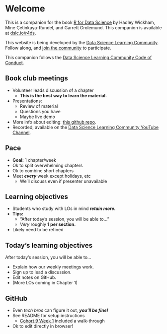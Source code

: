 # Welcome {.unnumbered}

This is a companion for the book [R for Data Science](https://r4ds.hadley.nz/) by Hadley Wickham, Mine Çetinkaya-Rundel, and Garrett Grolemund.
This companion is available at [dslc.io/r4ds](https://dslc.io/r4ds).

This website is being developed by the [Data Science Learning Community](https://dslc.io). Follow along, and [join the community](https://dslc.io/join) to participate.

This companion follows the [Data Science Learning Community Code of Conduct](https://dslc.io/conduct).

## Book club meetings {-}

-   Volunteer leads discussion of a chapter
    -   **This is the best way to learn the material.**
-   Presentations: 
    -   Review of material
    -   Questions you have
    -   Maybe live demo
-   More info about editing: [this github repo](https://github.com/r4ds/bookclub-r4ds).
-   Recorded, available on the [Data Science Learning Community YouTube Channel](https://dslc.io/youtube).

## Pace {-}

-   **Goal:** 1 chapter/week
-   Ok to split overwhelming chapters
-   Ok to combine short chapters
-   Meet ***every*** week except holidays, etc
    -   We'll discuss even if presenter unavailable

## Learning objectives {-}

-   Students who study with LOs in mind ***retain more.***
-   **Tips:**
    -   "After today's session, you will be able to..."
    -   *Very* roughly **1 per section.**
-   Likely need to be refined

## Today's learning objectives {-}

After today's session, you will be able to...

-   Explain how our weekly meetings work.
-   Sign up to lead a discussion.
-   Edit notes on GitHub.
-   (More LOs coming in Chapter 1)

## GitHub {-}

-   Even *tech bros* can figure it out, ***you'll be fine!***
-   See README for setup instructions
    -   [Cohort 9 Week 1](https://youtu.be/9ar16FGFgT0) included a walk-through
-   Ok to edit directly in browser!
